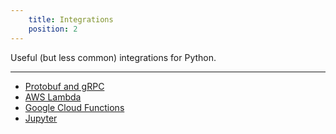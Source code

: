 ```yaml
---
    title: Integrations
    position: 2
---
```


Useful (but less common) integrations for Python.

---

- [Protobuf and gRPC](doc:protobuf)
- [AWS Lambda](doc:awslambda-python)
- [Google Cloud Functions](doc:google-cloud-function-python)
- [Jupyter](doc:jupyter)

